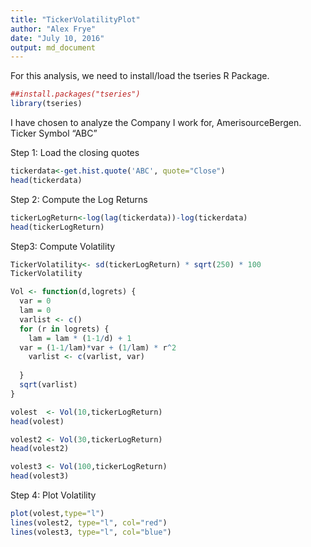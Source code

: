 ```yaml
---
title: "TickerVolatilityPlot"
author: "Alex Frye"
date: "July 10, 2016"
output: md_document
---
```


For this analysis, we need to install/load the tseries R Package.

```r

##install.packages("tseries")
library(tseries)

```

I have chosen to analyze the Company I work for, AmerisourceBergen. Ticker Symbol "ABC"

Step 1: Load the closing quotes
```r


tickerdata<-get.hist.quote('ABC', quote="Close")
head(tickerdata)
```

Step 2: Compute the Log Returns
```r
tickerLogReturn<-log(lag(tickerdata))-log(tickerdata)
head(tickerLogReturn)
```

Step3: Compute Volatility
```r
TickerVolatility<- sd(tickerLogReturn) * sqrt(250) * 100
TickerVolatility

Vol <- function(d,logrets) {
  var = 0
  lam = 0
  varlist <- c()
  for (r in logrets) {
    lam = lam * (1-1/d) + 1
  var = (1-1/lam)*var + (1/lam) * r^2
    varlist <- c(varlist, var)
    
  }
  sqrt(varlist)
}

volest  <- Vol(10,tickerLogReturn)
head(volest)

volest2 <- Vol(30,tickerLogReturn)
head(volest2)

volest3 <- Vol(100,tickerLogReturn)
head(volest3)


```

Step 4: Plot Volatility
```r
plot(volest,type="l")
lines(volest2, type="l", col="red")
lines(volest3, type="l", col="blue")
```

